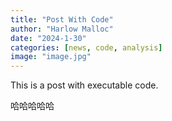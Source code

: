 ```yaml
---
title: "Post With Code"
author: "Harlow Malloc"
date: "2024-1-30"
categories: [news, code, analysis]
image: "image.jpg"
---
```


This is a post with executable code.

哈哈哈哈哈
